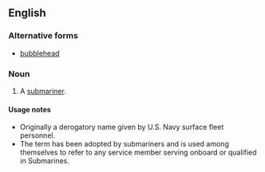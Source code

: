 ==English==

===Alternative forms===
* [[bubblehead]]

===Noun===
{{en-noun|head=[[bubble]]-[[head]]}}

# {{label|en|military slang|derogatory}} A [[submariner]].

====Usage notes====
* Originally a derogatory name given by U.S. Navy surface fleet personnel.
* The term has been adopted by submariners and is used among themselves to refer to any service member serving onboard or qualified in Submarines.